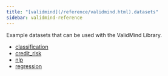 ```yaml
---
title: "[validmind](/reference/validmind.html).datasets"
sidebar: validmind-reference
---
```


Example datasets that can be used with the ValidMind Library.

- [classification](datasets/classification.qmd)
- [credit_risk](datasets/credit_risk.qmd)
- [nlp](datasets/nlp.qmd)
- [regression](datasets/regression.qmd)
